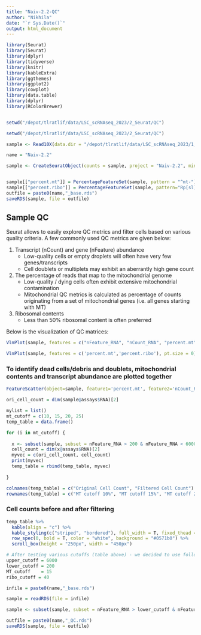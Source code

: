 ```yaml
---
title: "Naiv-2.2-QC"
author: "Nikhila"
date: "`r Sys.Date()`"
output: html_document
---
```



```r

library(Seurat)
library(Seurat)
library(dplyr)
library(tidyverse)
library(knitr)
library(kableExtra)
library(ggthemes)
library(ggplot2)
library(cowplot)
library(data.table)
library(dplyr)
library(RColorBrewer)


setwd("/depot/tlratlif/data/LSC_scRNAseq_2023/2_Seurat/QC")

```



```r

setwd("/depot/tlratlif/data/LSC_scRNAseq_2023/2_Seurat/QC")

sample <- Read10X(data.dir = "/depot/tlratlif/data/LSC_scRNAseq_2023/1_CellRanger/output/Nai2_2/outs/filtered_feature_bc_matrix")

name = "Naiv-2.2"

```



```r

sample <- CreateSeuratObject(counts = sample, project = "Naiv-2.2", min.cells = 3, min.features = 200)


sample[["percent.mt"]] = PercentageFeatureSet(sample, pattern = "^mt-")
sample[["percent.ribo"]] = PercentageFeatureSet(sample, pattern="Rp[sl][[:digit:]]")
outfile = paste0(name,"_base.rds")
saveRDS(sample, file = outfile)

```

## Sample QC
Seurat allows to easily explore QC metrics and filter cells based on various quality criteria. A few commonly used QC metrics are given below:

1. Transcript (nCount) and gene (nFeature) abundance
	- Low-quality cells or empty droplets will often have very few genes/transcripts
	- Cell doublets or multiplets may exhibit an aberrantly high gene count
2. The percentage of reads that map to the mitochondrial genome
	- Low-quality / dying cells often exhibit extensive mitochondrial contamination
	- Mitochondrial QC metrics is calculated as percentage of counts originating from a set of mitochondrial genes (i.e. all genes starting with MT)
3. Ribosomal contents
	- Less than 50% ribosomal content is often preferred

Below is the visualization of QC matrices:

```r

VlnPlot(sample, features = c("nFeature_RNA", "nCount_RNA", "percent.mt"), ncol = 3, pt.size = 0)

VlnPlot(sample, features = c('percent.mt','percent.ribo'), pt.size = 0)


```


### To identify dead cells/debris and doublets, mitochondrial contents and transcript abundance are plotted together

```r

FeatureScatter(object=sample, feature1='percent.mt', feature2='nCount_RNA', pt.size = 0.1, plot.cor = F)

```



```r

ori_cell_count = dim(sample@assays$RNA)[2]

mylist = list()
mt_cutoff = c(10, 15, 20, 25)
temp_table = data.frame()

for (i in mt_cutoff) {
  
  x <- subset(sample, subset = nFeature_RNA > 200 & nFeature_RNA < 6000 & percent.mt < i)
  cell_count = dim(x@assays$RNA)[2]
  myvec = c(ori_cell_count, cell_count)
  print(myvec)
  temp_table = rbind(temp_table, myvec)
  
}

colnames(temp_table) = c("Original Cell Count", "Filtered Cell Count")
rownames(temp_table) = c("MT cutoff 10%", "MT cutoff 15%", "MT cutoff 20%", "MT cutoff 25%")

```



### Cell counts before and after filtering

```r

temp_table %>%
  kable(align = "c") %>%
  kable_styling(c("striped", "bordered"), full_width = T, fixed_thead = T) %>%
  row_spec(0, bold = T, color = "white", background = "#0571b0") %>%
  scroll_box(height = "250px", width = "450px")

```


```r


# After testing various cutoffs (table above) - we decided to use following filtering parameters
upper_cutoff = 6000
lower_cutoff = 200
MT_cutoff    = 15  
ribo_cutoff = 40

infile = paste0(name,"_base.rds")

sample = readRDS(file = infile)

sample <- subset(sample, subset = nFeature_RNA > lower_cutoff & nFeature_RNA < upper_cutoff & percent.mt < MT_cutoff & percent.ribo < ribo_cutoff)

outfile = paste0(name,"_QC.rds")
saveRDS(sample, file = outfile)

```


